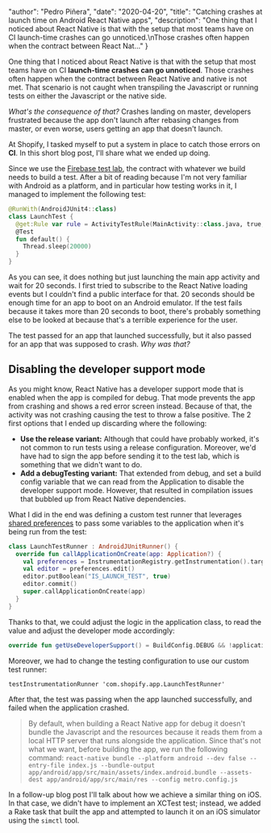 
  "author": "Pedro Piñera",
  "date": "2020-04-20",
  "title": "Catching crashes at launch time on Android React Native apps",
  "description": "One thing that I noticed about React Native is that with the setup that most teams have on CI launch-time crashes can go unnoticed.\nThose crashes often happen when the contract between React Nat..."
}




One thing that I noticed about React Native is that with the setup that most teams have on CI **launch-time crashes can go unnoticed**.
Those crashes often happen when the contract between React Native and native is not met.
That scenario is not caught when transpiling the Javascript or running tests on either the Javascript or the native side.

_What's the consequence of that?_ Crashes landing on master, developers frustrated because the app don't launch after rebasing changes from master, or even worse, users getting an app that doesn't launch.

At Shopify, I tasked myself to put a system in place to catch those errors on **CI**. In this short blog post, I'll share what we ended up doing.

Since we use the [Firebase test lab](https://firebase.google.com/docs/test-lab), the contract with whatever we build needs to build a test.
After a bit of reading because I'm not very familiar with Android as a platform,
and in particular how testing works in it,
I managed to implement the following test:

```kt
@RunWith(AndroidJUnit4::class)
class LaunchTest {
  @get:Rule var rule = ActivityTestRule(MainActivity::class.java, true, true)
  @Test
  fun default() {
    Thread.sleep(20000)
  }
}
```

As you can see, it does nothing but just launching the main app activity and wait for 20 seconds.
I first tried to subscribe to the React Native loading events but I couldn't find a public interface for that.
20 seconds should be enough time for an app to boot on an Android emulator.
If the test fails because it takes more than 20 seconds to boot, there's probably something else to be looked at because that's a terrible experience for the user.

The test passed for an app that launched successfully, but it also passed for an app that was supposed to crash. _Why was that?_

## Disabling the developer support mode

As you might know,
React Native has a developer support mode that is enabled when the app is compiled for debug.
That mode prevents the app from crashing and shows a red error screen instead.
Because of that, the activity was not crashing causing the test to throw a false positive.
The 2 first options that I ended up discarding where the following:

- **Use the release variant:** Although that could have probably worked, it's not common to run tests using a release configuration. Moreover, we'd have had to sign the app before sending it to the test lab, which is something that we didn't want to do.
- **Add a debugTesting variant:** That extended from debug, and set a build config variable that we can read from the Application to disable the developer support mode. However, that resulted in compilation issues that bubbled up from React Native dependencies.

What I did in the end was defining a custom test runner that leverages [shared preferences](https://developer.android.com/training/data-storage/shared-preferences) to pass some variables to the application when it's being run from the test:

```kt
class LaunchTestRunner : AndroidJUnitRunner() {
  override fun callApplicationOnCreate(app: Application?) {
    val preferences = InstrumentationRegistry.getInstrumentation().targetContext.getSharedPreferences("TESTING", 0)
    val editor = preferences.edit()
    editor.putBoolean("IS_LAUNCH_TEST", true)
    editor.commit()
    super.callApplicationOnCreate(app)
  }
}
```

Thanks to that, we could adjust the logic in the application class, to read the value and adjust the developer mode accordingly:

```kt
override fun getUseDeveloperSupport() = BuildConfig.DEBUG && !applicationContext.getSharedPreferences("TESTING", 0).getBoolean("IS_LAUNCH_TEST", false)
```

Moreover, we had to change the testing configuration to use our custom test runner:

```
testInstrumentationRunner 'com.shopify.app.LaunchTestRunner'
```

After that,
the test was passing when the app launched successfully, and failed when the application crashed.

> By default, when building a React Native app for debug it doesn't bundle the Javascript and the resources because it reads them from a local HTTP server that runs alongside the application. Since that's not what we want, before building the app, we run the following command: `react-native bundle --platform android --dev false --entry-file index.js --bundle-output app/android/app/src/main/assets/index.android.bundle --assets-dest app/android/app/src/main/res --config metro.config.js`

In a follow-up blog post I'll talk about how we achieve a similar thing on iOS.
In that case, we didn't have to implement an XCTest test;
instead, we added a Rake task that built the app and attempted to launch it on an iOS simulator using the `simctl` tool.

    